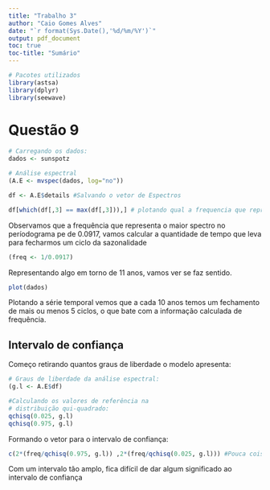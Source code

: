 ```yaml
---
title: "Trabalho 3"
author: "Caio Gomes Alves"
date: "`r format(Sys.Date(),'%d/%m/%Y')`"
output: pdf_document
toc: true
toc-title: "Sumário"
---
```


```r
# Pacotes utilizados
library(astsa)
library(dplyr)
library(seewave)
```

\newpage

# Questão 9

```r
# Carregando os dados:
dados <- sunspotz

# Análise espectral
(A.E <- mvspec(dados, log="no"))
```


```r
df <- A.E$details #Salvando o vetor de Espectros

df[which(df[,3] == max(df[,3])),] # plotando qual a frequencia que representa o pico observado no gráfico

```
Observamos que a frequência que representa o maior spectro no períodograma pe de 0.0917, vamos calcular a quantidade de tempo que leva para fecharmos um ciclo da sazonalidade

```r
(freq <- 1/0.0917)
```

Representando algo em torno de 11 anos, vamos ver se faz sentido.

```r
plot(dados)
```

Plotando a série temporal vemos que a cada 10 anos temos um fechamento de mais ou menos 5 ciclos, o que bate com a informação calculada de frequência.

## Intervalo de confiança

Começo retirando quantos graus de liberdade o modelo apresenta:
```r
# Graus de liberdade da análise espectral:
(g.l <- A.E$df)

#Calculando os valores de referência na
# distribuição qui-quadrado:
qchisq(0.025, g.l)
qchisq(0.975, g.l)
```

Formando o vetor para o intervalo de confiança:
```r
c(2*(freq/qchisq(0.975, g.l)) ,2*(freq/qchisq(0.025, g.l))) #Pouca coisa de amplitude
```

Com um intervalo tão amplo, fica difícil de dar algum significado ao intervalo de confiança
